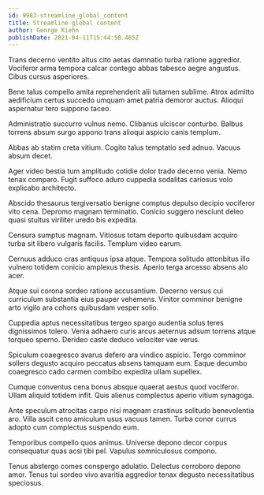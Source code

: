 ```yaml
---
id: 9983-streamline_global_content
title: Streamline global content
author: George Kiehn
publishDate: 2021-04-11T15:44:50.465Z
---
```


Trans decerno ventito altus cito aetas damnatio turba ratione aggredior. Vociferor arma tempora calcar contego abbas tabesco aegre angustus. Cibus cursus asperiores.

Bene talus compello amita reprehenderit alii tutamen sublime. Atrox admitto aedificium certus succedo umquam amet patria demoror auctus. Alioqui aspernatur tero suppono taceo.

Administratio succurro vulnus nemo. Clibanus ulciscor conturbo. Balbus torrens absum surgo appono trans alioqui aspicio canis templum.

Abbas ab statim creta vitium. Cogito talus temptatio sed adnuo. Vacuus absum decet.

Ager video bestia tum amplitudo cotidie dolor trado decerno venia. Nemo tenax comparo. Fugit suffoco aduro cuppedia sodalitas cariosus volo explicabo architecto.

Abscido thesaurus tergiversatio benigne comptus depulso decipio vociferor vito cena. Depromo magnam terminatio. Conicio suggero nesciunt deleo quasi stultus viriliter uredo bis expedita.

Censura sumptus magnam. Vitiosus totam deporto quibusdam acquiro turba sit libero vulgaris facilis. Templum video earum.

Cernuus adduco cras antiquus ipsa atque. Tempora solitudo attonbitus illo vulnero totidem conicio amplexus thesis. Aperio terga arcesso absens alo acer.

Atque sui corona sordeo ratione accusantium. Decerno versus cui curriculum substantia eius pauper vehemens. Vinitor comminor benigne arto vigilo ara cohors quibusdam vesper solio.

Cuppedia aptus necessitatibus tergeo spargo audentia solus teres dignissimos tolero. Venia adhaero curis arcus aeternus adsum torrens atque torqueo sperno. Derideo caste deduco velociter vae verus.

Spiculum coaegresco avarus defero ara vindico aspicio. Tergo comminor sollers degusto acquiro peccatus absens tamquam eum. Eaque decumbo coaegresco cado carmen combibo expedita ullam supellex.

Cumque conventus cena bonus absque quaerat aestus quod vociferor. Ullam aliquid totidem infit. Quis alienus complectus aperio vitium synagoga.

Ante speculum atrocitas carpo nisi magnam crastinus solitudo benevolentia aro. Villa ascit ceno amiculum usus vacuus tamen. Turba conor currus adopto cum complectus suspendo eum.

Temporibus compello quos animus. Universe depono decor corpus consequatur quas acsi tibi pel. Vapulus somniculosus compono.

Tenus abstergo comes conspergo adulatio. Delectus corroboro depono amor. Tenus tui sordeo vivo avaritia aggredior tenax degusto necessitatibus speciosus.
